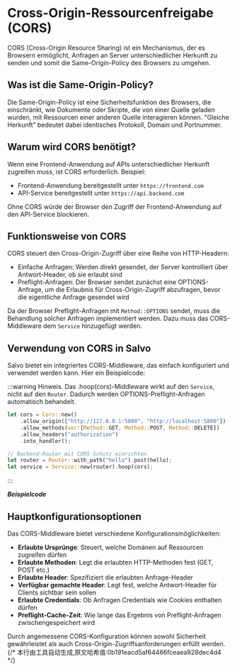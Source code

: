 # Cross-Origin-Ressourcenfreigabe (CORS)

CORS (Cross-Origin Resource Sharing) ist ein Mechanismus, der es Browsern ermöglicht, Anfragen an Server unterschiedlicher Herkunft zu senden und somit die Same-Origin-Policy des Browsers zu umgehen.

## Was ist die Same-Origin-Policy?

Die Same-Origin-Policy ist eine Sicherheitsfunktion des Browsers, die einschränkt, wie Dokumente oder Skripte, die von einer Quelle geladen wurden, mit Ressourcen einer anderen Quelle interagieren können. "Gleiche Herkunft" bedeutet dabei identisches Protokoll, Domain und Portnummer.

## Warum wird CORS benötigt?

Wenn eine Frontend-Anwendung auf APIs unterschiedlicher Herkunft zugreifen muss, ist CORS erforderlich. Beispiel:
- Frontend-Anwendung bereitgestellt unter `https://frontend.com`
- API-Service bereitgestellt unter `https://api.backend.com`

Ohne CORS würde der Browser den Zugriff der Frontend-Anwendung auf den API-Service blockieren.

## Funktionsweise von CORS

CORS steuert den Cross-Origin-Zugriff über eine Reihe von HTTP-Headern:
- Einfache Anfragen: Werden direkt gesendet, der Server kontrolliert über Antwort-Header, ob sie erlaubt sind
- Preflight-Anfragen: Der Browser sendet zunächst eine OPTIONS-Anfrage, um die Erlaubnis für Cross-Origin-Zugriff abzufragen, bevor die eigentliche Anfrage gesendet wird

Da der Browser Preflight-Anfragen mit `Method::OPTIONS` sendet, muss die Behandlung solcher Anfragen implementiert werden. Dazu muss das CORS-Middleware dem `Service` hinzugefügt werden.

## Verwendung von CORS in Salvo

Salvo bietet ein integriertes CORS-Middleware, das einfach konfiguriert und verwendet werden kann. Hier ein Beispielcode:

:::warning
Hinweis. Das .hoop(cors)-Middleware wirkt auf den `Service`, nicht auf den `Router`. Dadurch werden OPTIONS-Preflight-Anfragen automatisch behandelt.
```rust
let cors = Cors::new()
    .allow_origin(["http://127.0.0.1:5800", "http://localhost:5800"])
    .allow_methods(vec![Method::GET, Method::POST, Method::DELETE])
    .allow_headers("authorization")
    .into_handler();

// Backend-Router mit CORS-Schutz einrichten
let router = Router::with_path("hello").post(hello);
let service = Service::new(router).hoop(cors);
```
:::

_**Beispielcode**_


<Tabs>
  <Tab label="main.rs">
    <CorsCode/>
  </Tab>
  <Tab label="Cargo.toml">
    <CorsCargoCode/>
  </Tab>
</Tabs>

## Hauptkonfigurationsoptionen

Das CORS-Middleware bietet verschiedene Konfigurationsmöglichkeiten:

- **Erlaubte Ursprünge**: Steuert, welche Domänen auf Ressourcen zugreifen dürfen
- **Erlaubte Methoden**: Legt die erlaubten HTTP-Methoden fest (GET, POST etc.)
- **Erlaubte Header**: Spezifiziert die erlaubten Anfrage-Header
- **Verfügbar gemachte Header**: Legt fest, welche Antwort-Header für Clients sichtbar sein sollen
- **Erlaubte Credentials**: Ob Anfragen Credentials wie Cookies enthalten dürfen
- **Preflight-Cache-Zeit**: Wie lange das Ergebnis von Preflight-Anfragen zwischengespeichert wird

Durch angemessene CORS-Konfiguration können sowohl Sicherheit gewährleistet als auch Cross-Origin-Zugriffsanforderungen erfüllt werden.
{/* 本行由工具自动生成,原文哈希值:0b191eacd5af64466fceaea928dec4d4 */}